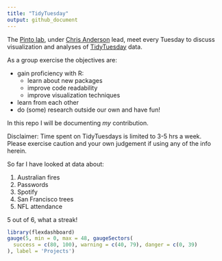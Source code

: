 ```yaml
---
title: "TidyTuesday"
output: github_document
---
```


The [Pinto lab](https://www.pintolab.com/), under [Chris Anderson](https://github.com/chrisLanderson) lead, meet every Tuesday to discuss visualization and analyses of [TidyTuesday](https://github.com/rfordatascience/tidytuesday) data.  

As a group exercise the objectives are:  

* gain proficiency with R:  
    + learn about new packages
    + improve code readability
    + improve visualization techniques  
* learn from each other  
* do (some) research outside our own and have fun!

In this repo I will be documenting *my* contribution.

Disclaimer: Time spent on TidyTuesdays is limited to 3-5 hrs a week.  
Please exercise caution and your own judgement if using any of the info herein.

So far I have looked at data about:

1. Australian fires  
2. Passwords  
3. Spotify  
4. San Francisco trees  
5. NFL attendance  

5 out of 6, what a streak!

```r
library(flexdashboard)
gauge(5, min = 0, max = 48, gaugeSectors(
  success = c(80, 100), warning = c(40, 79), danger = c(0, 39)
), label = 'Projects')
```
